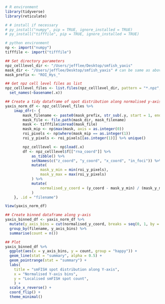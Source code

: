 
```r
# R environment
library(tidyverse)
library(reticulate)

# # install if necessary 
# py_install("numpy", pip = TRUE, ignore_installed = TRUE)
# py_install("tifffile", pip = TRUE, ignore_installed = TRUE)

# python environment
np <- import("numpy")
tifffile <- import("tifffile")

```

```r
## Set directory parameters 
npz_celllevel_dir <- "/Users/jefflee/Desktop/smfish_yaxis"
mask_dir <- "/Users/jefflee/Desktop/smfish_yaxis" # can be same as above
mask_prefix <- "ROI_Hys_"

## Get npz cell level files as list
npz_celllevel_files <- list.files(npz_celllevel_dir, pattern = "*.npz", full.names = TRUE) %>%
  set_names(~basename(.x))

## Create a tidy dataframe of spot distribution along normalised y-axis
yaxis_norm_df <- npz_celllevel_files %>%
    imap_dfr(~ {
        mask_filename <- paste0(mask_prefix, str_sub(.y, start = 1, end = -37), ".tif")
        mask_file <- file.path(mask_dir, mask_filename)
        mask <- tifffile$imread(mask_file)
        mask_mip <- np$max(mask, axis = as.integer(0))
        roi_pixels <- np$where(mask_mip == as.integer(1))
        roi_y_pixels <- roi_pixels[[as.integer(1)]] %>% unique()

        npz_celllevel <- np$load(.x)
        df <- npz_celllevel$f[["rna_coord"]] %>%
            as_tibble() %>%
            setNames(c("z_coord", "y_coord", "x_coord", "in_foci")) %>%
            mutate(
                mask_y_min = min(roi_y_pixels),
                mask_y_max = max(roi_y_pixels)
            ) %>%
            mutate(
                normalised_y_coord = (y_coord - mask_y_min) / (mask_y_max - mask_y_min)
            )
    }, .id = "filename")

View(yaxis_norm_df)

## Create binned dataframe along y-axis
yaxis_binned_df <- yaxis_norm_df %>%
  mutate(y_axis_bins = cut(normalised_y_coord, breaks = seq(0, 1, by = 0.05), labels = FALSE)) %>%
  group_by(filename, y_axis_bins) %>%
  summarise(count = n())

## Plot
yaxis_binned_df %>%
  ggplot(aes(x = y_axis_bins, y = count, group = "happy")) + 
  geom_line(stat = "summary", alpha = 0.5) + 
  geom_pointrange(stat = "summary") + 
  labs(
    title = "smFISH spot distribution along Y-axis",
    x = "Normalised Y-axis bins",
    y = "Localised smFISH spot count",
    ) + 
  scale_x_reverse() + 
  coord_flip() + 
  theme_minimal()







```
